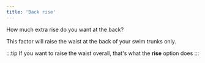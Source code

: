 ```yaml
---
title: 'Back rise'
---
```


How much extra rise do you want at the back?

This factor will raise the waist at the back of your swim trunks only.

:::tip
If you want to raise the waist overall, that's what the **rise** option does
:::
